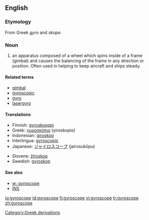 ==English==
=== Etymology ===
From Greek ''gyro'' and ''skope''.

=== Noun ===
#an apparatus composed of a wheel which spins inside of a frame (gimbal) and causes the balancing of the frame in any direction or position. Often used in helping to keep aircraft and ships steady.

====Related terms====
*[[gimbal]]
*[[gyroscopic]]
*[[gyro]]
*[[lasergyro]]

==== Translations ====
{{top}}
*Finnish: [[gyroskooppi]]
*Greek: [[γυροσκόπιο]] (yiroskopio) {{n}}
*Indonesian: [[giroskop]]
*Interlingua: [[gyroscopio]]
*Japanese: [[ジャイロスコープ]] (jairosukōpu)
{{mid}}
*Slovene: [[žiroskop]] {{m}}
*Swedish: [[gyroskop]] {{n}}
{{bottom}}

==== See also====
*[[w: gyroscope]]
*[[INS]]

[[Category:Greek derivations]]

[[io:gyroscope]]
[[id:gyroscope]]
[[fi:gyroscope]]
[[vi:gyroscope]]
[[tr:gyroscope]]
[[zh:gyroscope]]